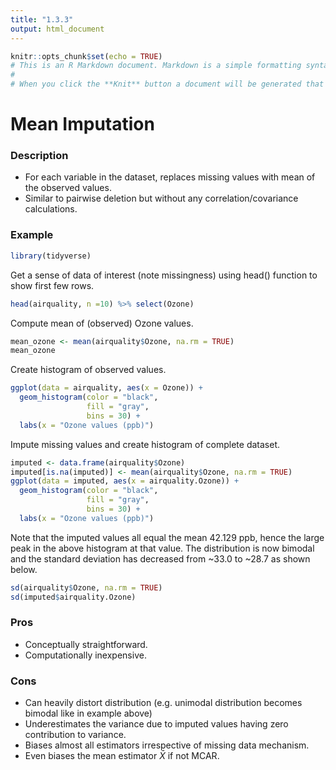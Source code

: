 ```yaml
---
title: "1.3.3"
output: html_document
---
```


```r
knitr::opts_chunk$set(echo = TRUE)
# This is an R Markdown document. Markdown is a simple formatting syntax for authoring HTML, PDF, and MS Word documents. For more details on using R Markdown see <http://rmarkdown.rstudio.com>.
# 
# When you click the **Knit** button a document will be generated that includes both content as well as the output of any embedded R code chunks within the document. You can embed an R code chunk like this:

```

# Mean Imputation

### Description
* For each variable in the dataset, replaces missing values with mean of the observed values.
* Similar to pairwise deletion but without any correlation/covariance calculations.

### Example
```r
library(tidyverse)
```
Get a sense of data of interest (note missingness) using head() function to show first few rows.
```r
head(airquality, n =10) %>% select(Ozone)

```
Compute mean of (observed) Ozone values.
```r
mean_ozone <- mean(airquality$Ozone, na.rm = TRUE)
mean_ozone
```
Create histogram of observed values.   
```r
ggplot(data = airquality, aes(x = Ozone)) + 
  geom_histogram(color = "black",
                 fill = "gray",
                 bins = 30) + 
  labs(x = "Ozone values (ppb)")

```
   
Impute missing values and create histogram of complete dataset.
```r
imputed <- data.frame(airquality$Ozone)
imputed[is.na(imputed)] <- mean(airquality$Ozone, na.rm = TRUE)
ggplot(data = imputed, aes(x = airquality.Ozone)) + 
  geom_histogram(color = "black",
                 fill = "gray",
                 bins = 30) + 
  labs(x = "Ozone values (ppb)")
```
  
  Note that the imputed values all equal the mean 42.129 ppb, hence the large peak in the above histogram at that value. The distribution is now bimodal and the standard deviation has decreased from ~33.0 to ~28.7 as shown below.
```r
sd(airquality$Ozone, na.rm = TRUE)
sd(imputed$airquality.Ozone)
```


### Pros
* Conceptually straightforward. 
* Computationally inexpensive.


### Cons
* Can heavily distort distribution (e.g. unimodal distribution becomes bimodal like in example above)
* Underestimates the variance due to imputed values having zero contribution to variance.
* Biases almost all estimators irrespective of missing data mechanism.
* Even biases the mean estimator $\bar{X}$ if not MCAR. 


